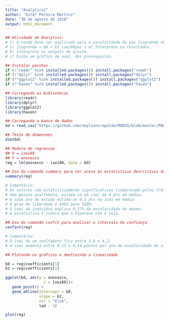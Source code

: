 ---
title: "Analytics2"
author: "Ester Pereira Martins"
date: "30 de agosto de 2018"
output: html_document
---

```{r}
## Atividade de Analytics: 
# 1) A renda deve ser explicada pela a escolaridade do pai [Logrenda =b0+b1Escpai + e].
# 2) [Logrenda = b0 + b1 isei88pai + e] Interprete os resultados.
# b) Interprete os outputs de ajuste.
# c) Exiba um gráfico de aval. dos pressupostos.
```

```{r}
## Instalar pacotes
if (!"readr" %in% installed.packages()) install.packages("readr")
if (!"dplyr" %in% installed.packages()) install.packages("dplyr")
if (!"ggplot2" %in% installed.packages()) install.packages("ggplot2")
if (!"haven" %in% installed.packages()) install.packages("haven")
```

```{r}
## Carregando as bibliotecas
library(readr)
library(dplyr)
library(ggplot2)
library(haven)
```

```{r}
## Carregando o banco de dados 
bd = read_sav("https://github.com/neylsoncrepalde/MODUS/blob/master/PNAD2014_30a50_novo4.sav?raw=true")
```

```{r}
## Teste de dimensoes
dim(bd)
```

```{r}
## Modelo de regressao
## X = isei88
## Y = anosesco
reg = lm(anosesco ~ isei88, data = bd)
```

```{r}
## Uso do comando summary para ter aceso às estatísticas descritivas da regressao
summary(reg)

# Comentário: 
# Os valores são estatisticamente significativos (comprovado pelas três estrelas);
# Uma pessoa analfabeta, estima-se um isei de 4 pts em média;
# A cada ano de estudo estima-se 0,1 pts no isei em média;
# O grau de liberdade é 4381 para 3509;
# O isei do individuo explica 0,27% da escolaridade do mesmo;
# A estatística F indica que a hipotese não é nula.
```

```{r}
## Uso do comando confit para analisar o intervalo de confiança
confint(reg)

# Comentário:
# O isei de um analfabeto fica entre 3,8 e 4,2;
# O isei aumenta entre 0,13 e 0,14 pontos por ano de escolaridade do indivíduo.
```

```{r}
## Plotando os gráficos e deefinindo a linearidade 

b0 = reg$coefficients[1]
b1 = reg$coefficients[2]

ggplot(bd, aes(y = anosesco,
                 x = isei88))+
   geom_point() +
   geom_abline(intercept = b0,
               slope = b1,
               col = "blue",
               lwd - 1)

plot(reg)
```









